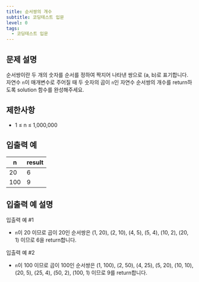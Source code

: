 ```yaml
---
title: 순서쌍의 개수
subtitle: 코딩테스트 입문
level: 0
tags:
  - 코딩테스트 입문
---
```


## 문제 설명

순서쌍이란 두 개의 숫자를 순서를 정하여 짝지어 나타낸 쌍으로 (a, b)로 표기합니다. 자연수 `n`이 매개변수로 주어질 때 두 숫자의 곱이 `n`인 자연수 순서쌍의 개수를 return하도록 solution 함수를 완성해주세요.

## 제한사항

- 1 ≤ n ≤ 1,000,000

## 입출력 예

| n   | result |
| --- | ------ |
| 20  | 6      |
| 100 | 9      |

## 입출력 예 설명

입출력 예 #1

- `n`이 20 이므로 곱이 20인 순서쌍은 (1, 20), (2, 10), (4, 5), (5, 4), (10, 2), (20, 1) 이므로 6을 return합니다.

입출력 예 #2

- `n`이 100 이므로 곱이 100인 순서쌍은 (1, 100), (2, 50), (4, 25), (5, 20), (10, 10), (20, 5), (25, 4), (50, 2), (100, 1) 이므로 9를 return합니다.
